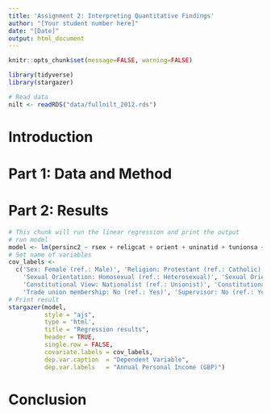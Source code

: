 ```yaml
---
title: 'Assignment 2: Interpreting Quantitative Findings'
author: "[Your student number here]"
date: "[Date]"
output: html_document
---
```


```r
knitr::opts_chunk$set(message=FALSE, warning=FALSE)
```

```r
library(tidyverse)
library(stargazer)

# Read data
nilt <- readRDS("data/fullnilt_2012.rds")
```


# Introduction
<!-- Word count: approx. 300  -->
<!-- Look at the model in part 2 below. Based on this state a research question and a hypothesis. Remember a hypothesis needs at least two variables. -->


# Part 1: Data and Method
<!-- Word count: approx. 1000 -->
<!-- In this section your goal is to demonstrate that you can describe data and that you understand research design and data collection. -->


# Part 2: Results
<!-- Word count: approx. 1200 -->
<!-- In this section your goal is to demonstrate that you can interpret quantitative results. Additional credit is available if you are able to relate these findings to social science theories or if you can put the findings in context. -->


```r
# This chunk will run the linear regression and print the output
# run model
model <- lm(persinc2 ~ rsex + religcat + orient + uninatid + tunionsa + rsuper + rage, data = nilt)
# Set name of variables
cov_labels <-
  c('Sex: Female (ref.: Male)', 'Religion: Protestant (ref.: Catholic)', 'Religion: No religion', 
    'Sexual Orientation: Homosexual (ref.: Heterosexual)', 'Sexual Orientation: bi-sexual', 'Sexual Orientation: Other',
    'Constitutional View: Nationalist (ref.: Unionist)', 'Constitutional view: Neither',
    'Trade union membership: No (ref.: Yes)', 'Supervisor: No (ref.: Yes)', 'Age', 'Constant')
# Print result
stargazer(model,
          style = "ajs",
          type = 'html',
          title = "Regression results", 
          header = TRUE,
          single.row = FALSE,
          covariate.labels = cov_labels,
          dep.var.caption  = "Dependent Variable",
          dep.var.labels   = "Annual Personal Income (GBP)")
```




# Conclusion
<!-- Word count: approx. 500 -->
<!-- Clearly state your findings. Do the findings raise any questions for future research? The tone you are trying to achieve here is one of a confident researcher. -->
